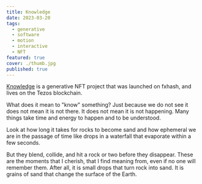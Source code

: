 ```yaml
---
title: Knowledge
date: 2023-03-20
tags:
  - generative
  - software
  - motion
  - interactive
  - NFT
featured: true
cover: ./thumb.jpg
published: true
---
```



[Knowledge](https://www.fxhash.xyz/generative/26066) is a generative NFT project that was launched on fxhash, and lives on the Tezos blockchain.

What does it mean to "know" something? Just because we do not see it does not mean it is not there. It does not mean it is not happening. Many things take time and energy to happen and to be understood.

Look at how long it takes for rocks to become sand and how ephemeral we are in the passage of time like drops in a waterfall that evaporate within a few seconds.

<FxHash title="knowledge" maxCols={6} />

But they blend, collide, and hit a rock or two before they disappear. These are the moments that I cherish, that I find meaning from, even if no one will remember them. After all, it is small drops that turn rock into sand. It is grains of sand that change the surface of the Earth.
